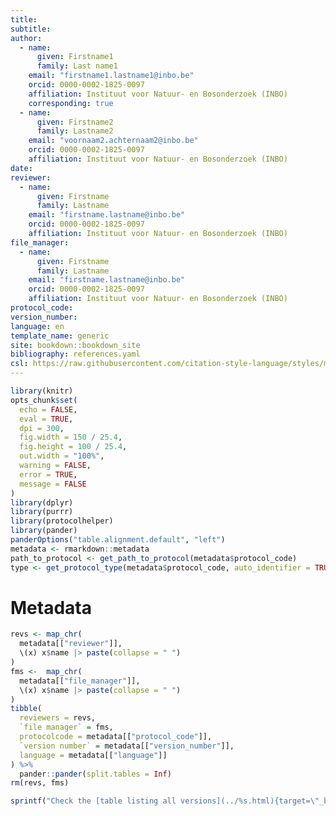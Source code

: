 ```yaml
---
title:
subtitle:
author:
  - name:
      given: Firstname1
      family: Last name1
    email: "firstname1.lastname1@inbo.be"
    orcid: 0000-0002-1825-0097
    affiliation: Instituut voor Natuur- en Bosonderzoek (INBO)
    corresponding: true
  - name:
      given: Firstname2
      family: Lastname2
    email: "voornaam2.achternaam2@inbo.be"
    orcid: 0000-0002-1825-0097
    affiliation: Instituut voor Natuur- en Bosonderzoek (INBO)
date:
reviewer:
  - name:
      given: Firstname
      family: Lastname
    email: "firstname.lastname@inbo.be"
    orcid: 0000-0002-1825-0097
    affiliation: Instituut voor Natuur- en Bosonderzoek (INBO)
file_manager:
  - name:
      given: Firstname
      family: Lastname
    email: "firstname.lastname@inbo.be"
    orcid: 0000-0002-1825-0097
    affiliation: Instituut voor Natuur- en Bosonderzoek (INBO)
protocol_code:
version_number:
language: en
template_name: generic
site: bookdown::bookdown_site
bibliography: references.yaml
csl: https://raw.githubusercontent.com/citation-style-language/styles/master/research-institute-for-nature-and-forest.csl
---
```


```{=html}
<!--
Instructions for drawing up the protocol:

Below you will find the different parts of a protocol.
In the accompanying separate `Rmd` files you will find a description of what must be mentioned with each part.
It is in those files that you need to edit.
Not all parts always apply.
In those cases, leave the title headings and explicitly state "not applicable".
-->
```
```r
library(knitr)
opts_chunk$set(
  echo = FALSE,
  eval = TRUE,
  dpi = 300,
  fig.width = 150 / 25.4,
  fig.height = 100 / 25.4,
  out.width = "100%",
  warning = FALSE,
  error = TRUE,
  message = FALSE
)
library(dplyr)
library(purrr)
library(protocolhelper)
library(pander)
panderOptions("table.alignment.default", "left")
metadata <- rmarkdown::metadata
path_to_protocol <- get_path_to_protocol(metadata$protocol_code)
type <- get_protocol_type(metadata$protocol_code, auto_identifier = TRUE)
```

# Metadata {.unnumbered}

```r
revs <- map_chr(
  metadata[["reviewer"]],
  \(x) x$name |> paste(collapse = " ")
)
fms <-  map_chr(
  metadata[["file_manager"]],
  \(x) x$name |> paste(collapse = " ")
)
tibble(
  reviewers = revs,
  `file manager` = fms,
  protocolcode = metadata[["protocol_code"]],
  `version number` = metadata[["version_number"]],
  language = metadata[["language"]]
) %>%
  pander::pander(split.tables = Inf)
rm(revs, fms)
```

```r
sprintf("Check the [table listing all versions](../%s.html){target=\"_blank\"} to see if a more recent version is available.", type) |> cat() # nolint
```

